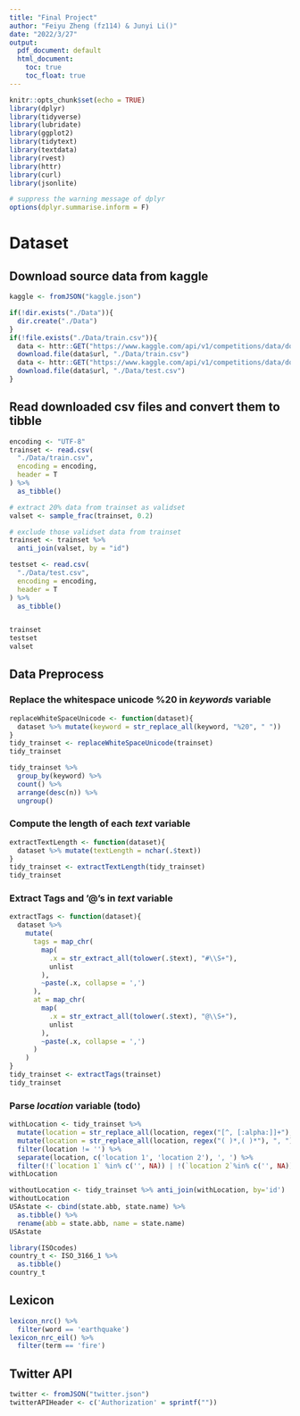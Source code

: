 ```yaml
---
title: "Final Project"
author: "Feiyu Zheng (fz114) & Junyi Li()"
date: "2022/3/27"
output:
  pdf_document: default
  html_document:
    toc: true
    toc_float: true
---
```


```r
knitr::opts_chunk$set(echo = TRUE)
library(dplyr)
library(tidyverse)
library(lubridate)
library(ggplot2)
library(tidytext)
library(textdata)
library(rvest)
library(httr)
library(curl)
library(jsonlite)

# suppress the warning message of dplyr
options(dplyr.summarise.inform = F)
```

# Dataset

## Download source data from kaggle

```r
kaggle <- fromJSON("kaggle.json")

if(!dir.exists("./Data")){
  dir.create("./Data")
}
if(!file.exists("./Data/train.csv")){
  data <- httr::GET("https://www.kaggle.com/api/v1/competitions/data/download/17777/train.csv", httr::authenticate(kaggle$username, kaggle$key, type = "basic"))
  download.file(data$url, "./Data/train.csv")
  data <- httr::GET("https://www.kaggle.com/api/v1/competitions/data/download/17777/test.csv", httr::authenticate(kaggle$username, kaggle$key, type = "basic"))
  download.file(data$url, "./Data/test.csv")
}
```

## Read downloaded csv files and convert them to tibble

```r
encoding <- "UTF-8"
trainset <- read.csv(
  "./Data/train.csv",
  encoding = encoding,
  header = T
) %>%
  as_tibble()

# extract 20% data from trainset as validset
valset <- sample_frac(trainset, 0.2)

# exclude those validset data from trainset
trainset <- trainset %>%
  anti_join(valset, by = "id")

testset <- read.csv(
  "./Data/test.csv",
  encoding = encoding,
  header = T
) %>%
  as_tibble()


trainset
testset
valset
```

## Data Preprocess

### Replace the whitespace unicode %20 in *keywords* variable

```r
replaceWhiteSpaceUnicode <- function(dataset){
  dataset %>% mutate(keyword = str_replace_all(keyword, "%20", " "))
}
tidy_trainset <- replaceWhiteSpaceUnicode(trainset)
tidy_trainset

tidy_trainset %>%
  group_by(keyword) %>%
  count() %>%
  arrange(desc(n)) %>%
  ungroup()
```

### Compute the length of each *text* variable

```r
extractTextLength <- function(dataset){
  dataset %>% mutate(textLength = nchar(.$text))
}
tidy_trainset <- extractTextLength(tidy_trainset)
tidy_trainset
```

### Extract Tags and '\@'s in *text* variable

```r
extractTags <- function(dataset){
  dataset %>%
    mutate(
      tags = map_chr(
        map(
          .x = str_extract_all(tolower(.$text), "#\\S+"),
          unlist
        ),
        ~paste(.x, collapse = ',')
      ),
      at = map_chr(
        map(
          .x = str_extract_all(tolower(.$text), "@\\S+"),
          unlist
        ),
        ~paste(.x, collapse = ',')
      )
    )
}
tidy_trainset <- extractTags(trainset)
tidy_trainset
```

### Parse *location* variable (todo)

```r
withLocation <- tidy_trainset %>%
  mutate(location = str_replace_all(location, regex("[^, [:alpha:]]+"), "")) %>%
  mutate(location = str_replace_all(location, regex("( )*,( )*"), ", ")) %>%
  filter(location != '') %>%
  separate(location, c('location 1', 'location 2'), ', ') %>%
  filter(!(`location 1` %in% c('', NA)) | !(`location 2`%in% c('', NA)))
withLocation

withoutLocation <- tidy_trainset %>% anti_join(withLocation, by='id')
withoutLocation
USAstate <- cbind(state.abb, state.name) %>%
  as.tibble() %>%
  rename(abb = state.abb, name = state.name)
USAstate
```

```r
library(ISOcodes)
country_t <- ISO_3166_1 %>%
  as.tibble()
country_t
```

## Lexicon

```r
lexicon_nrc() %>%
  filter(word == 'earthquake')
lexicon_nrc_eil() %>%
  filter(term == 'fire')
```

## Twitter API

```r
twitter <- fromJSON("twitter.json")
twitterAPIHeader <- c('Authorization' = sprintf(""))
```
